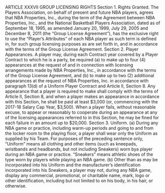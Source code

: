 ARTICLE XXXVII
GROUP LICENSING RIGHTS
Section 1. Rights Granted.
The Players Association, on behalf of present and future NBA players,
agrees that NBA Properties, Inc., during the term of the Agreement
between NBA Properties, Inc., and the National Basketball Players
Association, dated as of September 18, 1995, as amended January 20, 1999,
July 29, 2005 and December 8, 2011 (the "Group License Agreement"),
has the exclusive right to use the "Player's Attributes" of each NBA player
as such term is defined in, for such group licensing purposes as are set
forth in, and in accordance with the terms of the Group License
Agreement.
Section 2. Player Appearances.
A player may, during each Contract year covered by a Player Contract
to which he is a party, be required (a) to make up to four (4) appearances
at the request of and in connection with licensing arrangements made by
NBA Properties, Inc., in accordance with the terms of the Group License
Agreement, and (b) to make up to two (2) additional appearances at the
request of NBA Properties, Inc. in accordance with paragraph 13(d) of a
Uniform Player Contract and Article II, Section 8. Any appearance that a
player is required to make shall comply with the terms of Article II,
Section 8, and when a player makes an appearance in accordance with this
Section, he shall be paid at least \$3,000 (or, commencing with the 2017-18
Salary Cap Year, \$3,500). When a player fails, without reasonable excuse,
to appear or reasonably to cooperate during an appearance at any of the
licensing appearances referred to in this Section, he may be fined for each
failure in an amount up to \$20,000.
Section 3. Uniform.
(a) During any NBA game or practice, including warm-up periods and
going to and from the locker room to the playing floor, a player shall wear
only the Uniform as supplied by his Team. For purposes of the preceding
sentence only, "Uniform" means all clothing and other items (such as
kneepads, wristbands and headbands, but not including Sneakers) worn bya player during an NBA game or practice. "Sneakers" means athletic shoes
of the type worn by players while playing an NBA game.
(b) Other than as may be incorporated into his Uniform and the
manufacturer's identification incorporated into his Sneakers, a player may
not, during any NBA game, display any commercial, promotional, or
charitable name, mark, logo or other identification, including but not
limited to on his body, in his hair, or otherwise.